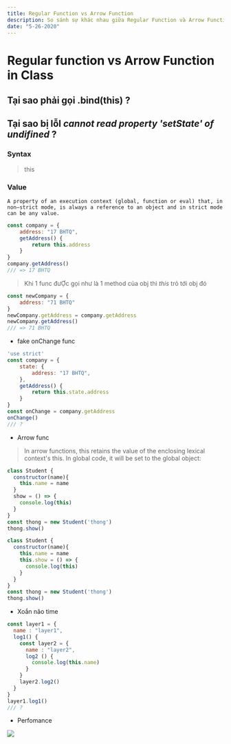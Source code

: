 ```yaml
---
title: Regular Function vs Arrow Function
description: So sánh sự khác nhau giữa Regular Function và Arrow Function
date: "5-26-2020"
---
```


# Regular function vs Arrow Function in Class

## Tại sao phải gọi .bind(this) ?
## Tại sao bị lỗI *cannot read property 'setState' of undifined* ?


### Syntax 
> this

### Value

```
A property of an execution context (global, function or eval) that, in non–strict mode, is always a reference to an object and in strict mode can be any value.
```


```javascript
const company = {
    address: "17 BHTQ",
    getAddress() {
        return this.address
    }
}
company.getAddress()
/// => 17 BHTQ
```
> Khi 1 func đưỢc gọi như là 1 method của obj thì *this* trỏ tới obj đó

```javascript
const newCompany = {
    address: "71 BHTQ"
}
newCompany.getAddress = company.getAddress
newCompany.getAddress()
/// => 71 BHTQ
```

- fake onChange func
```javascript
'use strict'
const company = {
    state: {
        address: "17 BHTQ",
    },
    getAddress() {
        return this.state.address
    }
}
const onChange = company.getAddress
onChange()
/// ?
```
- Arrow func
> In arrow functions, this retains the value of the enclosing lexical context's this. In global code, it will be set to the global object:

```javascript
class Student {
  constructor(name){
    this.name = name
  }
  show = () => {
    console.log(this)
  }
}
const thong = new Student('thong')
thong.show()
```

```javascript
class Student {
  constructor(name){
    this.name = name
    this.show = () => {
      console.log(this)
    }
  }
}
const thong = new Student('thong')
thong.show()
```

- Xoắn não time

```javascript
const layer1 = {
  name : "layer1",
  log1() {
    const layer2 = {
      name : "layer2",
      log2 () {
        console.log(this.name)
      }
    }
    layer2.log2()
  }
}
layer1.log1()
/// ?
```
- Perfomance

![](https://miro.medium.com/max/1400/1*kX8PygxLxltb4qRFW5efIw.png)